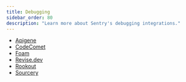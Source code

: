 ```yaml
---
title: Debugging
sidebar_order: 80
description: "Learn more about Sentry's debugging integrations."
---
```

- [Apigene](/organization/integrations/debugging/apigene/)
- [CodeComet](/organization/integrations/debugging/codecomet/)
- [Foam](/organization/integrations/debugging/foamai/)
- [Revise.dev](/organization/integrations/debugging/revisedev/)
- [Rookout](/organization/integrations/debugging/rookout/)
- [Sourcery](/organization/integrations/debugging/sourcery/)
